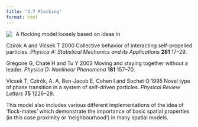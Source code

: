 ```yaml
---
title: "4.7 Flocking"
format: html
---
```


[![](4.7-flocking.png)](4.7-flocking.nlogo){style="float:left; margin-right:10px; margin-bottom:5px;"} A flocking model loosely based on ideas in

Czirók A and Vicsek T 2000 Collective behavior of interacting self-propelled particles. _Physica A: Statistical Mechanics and its Applications_ **281** 17–29.

Grégoire G, Chaté H and Tu Y 2003 Moving and staying together without a leader. _Physica D: Nonlinear Phenomena_ **181** 157–70.

Vicsek T, Czirók, A. A, Ben-Jacob E, Cohen I and Sochet O 1995 Novel type of phase transition in a system of self-driven particles. _Physical Review Letters_ **75** 1226–29.

This model also includes various different implementations of the idea of ‘flock-mates’ which demonstrate the importance of basic spatial properties (in this case proximity or ‘neighbourhood’) in many spatial models.